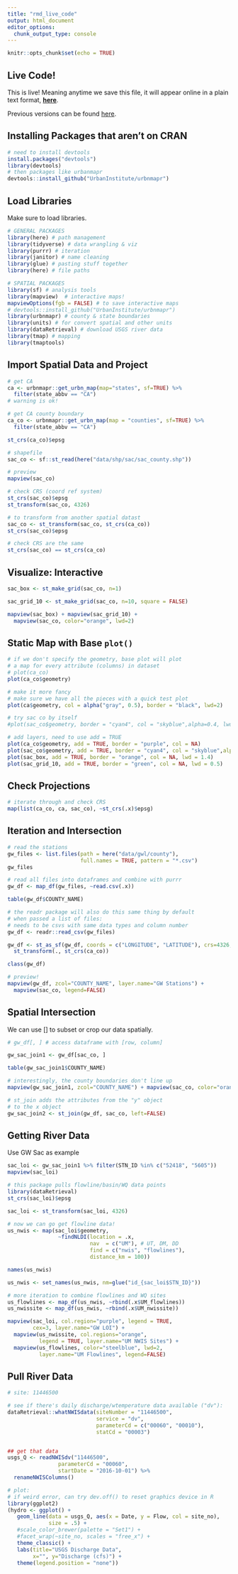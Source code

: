 ```yaml
---
title: "rmd_live_code"
output: html_document
editor_options: 
  chunk_output_type: console
---
```


```r
knitr::opts_chunk$set(echo = TRUE)
```

## Live Code!

This is live! Meaning anytime we save this file, it will appear online in a plain text format, [**here**](https://dl.dropboxusercontent.com/s/fbcybzmhb7phgph/r4wrds_live_rmd.Rmd?dl=0).

Previous versions can be found [here](https://www.github.com/r4wrds/discussion/main/live_code/).


## Installing Packages that aren't on CRAN

```r

# need to install devtools
install.packages("devtools")
library(devtools)
# then packages like urbanmapr
devtools::install_github("UrbanInstitute/urbnmapr")

```


## Load Libraries

Make sure to load libraries. 

```r

# GENERAL PACKAGES
library(here) # path management
library(tidyverse) # data wrangling & viz
library(purrr) # iteration
library(janitor) # name cleaning
library(glue) # pasting stuff together
library(here) # file paths

# SPATIAL PACKAGES
library(sf) # analysis tools
library(mapview)  # interactive maps!
mapviewOptions(fgb = FALSE) # to save interactive maps
# devtools::install_github("UrbanInstitute/urbnmapr")
library(urbnmapr) # county & state boundaries
library(units) # for convert spatial and other units
library(dataRetrieval) # download USGS river data
library(tmap) # mapping
library(tmaptools) 

```

## Import Spatial Data and Project

```r

# get CA
ca <- urbnmapr::get_urbn_map(map="states", sf=TRUE) %>% 
  filter(state_abbv == "CA")
# warning is ok!

# get CA county boundary
ca_co <- urbnmapr::get_urbn_map(map = "counties", sf=TRUE) %>% 
  filter(state_abbv == "CA")

st_crs(ca_co)$epsg

# shapefile
sac_co <- sf::st_read(here("data/shp/sac/sac_county.shp"))

# preview
mapview(sac_co)

# check CRS (coord ref system)
st_crs(sac_co)$epsg
st_transform(sac_co, 4326)

# to transform from another spatial datast
sac_co <- st_transform(sac_co, st_crs(ca_co))
st_crs(sac_co)$epsg

# check CRS are the same
st_crs(sac_co) == st_crs(ca_co) 

```


## Visualize: Interactive 

```r

sac_box <- st_make_grid(sac_co, n=1)

sac_grid_10 <- st_make_grid(sac_co, n=10, square = FALSE)

mapview(sac_box) + mapview(sac_grid_10) +
  mapview(sac_co, color="orange", lwd=2)


```

## Static Map with Base `plot()`

```r
# if we don't specify the geometry, base plot will plot 
# a map for every attribute (columns) in dataset
# plot(ca_co)
plot(ca_co$geometry)

# make it more fancy
# make sure we have all the pieces with a quick test plot
plot(ca$geometry, col = alpha("gray", 0.5), border = "black", lwd=2)

# try sac co by itself
#plot(sac_co$geometry, border = "cyan4", col = "skyblue",alpha=0.4, lwd = 2)

# add layers, need to use add = TRUE
plot(ca_co$geometry, add = TRUE, border = "purple", col = NA)
plot(sac_co$geometry, add = TRUE, border = "cyan4", col = "skyblue",alpha=0.4, lwd = 2)
plot(sac_box, add = TRUE, border = "orange", col = NA, lwd = 1.4)
plot(sac_grid_10, add = TRUE, border = "green", col = NA, lwd = 0.5)

```


## Check Projections

```r

# iterate through and check CRS
map(list(ca_co, ca, sac_co), ~st_crs(.x)$epsg)


```

## Iteration and Intersection

```r
# read the stations
gw_files <- list.files(path = here("data/gwl/county"),
                       full.names = TRUE, pattern = "*.csv")
gw_files

# read all files into dataframes and combine with purrr
gw_df <- map_df(gw_files, ~read.csv(.x))

table(gw_df$COUNTY_NAME)

# the readr package will also do this same thing by default
# when passed a list of files:
# needs to be csvs with same data types and column number
gw_df <- readr::read_csv(gw_files)

gw_df <- st_as_sf(gw_df, coords = c("LONGITUDE", "LATITUDE"), crs=4326, remove=TRUE) %>% 
  st_transform(., st_crs(ca_co))

class(gw_df)

# preview!
mapview(gw_df, zcol="COUNTY_NAME", layer.name="GW Stations") +
  mapview(sac_co, legend=FALSE)

```

## Spatial Intersection

We can use [] to subset or crop our data spatially.

```r
# gw_df[, ] # access dataframe with [row, column]

gw_sac_join1 <- gw_df[sac_co, ]

table(gw_sac_join1$COUNTY_NAME)

# interestingly, the county boundaries don't line up
mapview(gw_sac_join1, zcol="COUNTY_NAME") + mapview(sac_co, color="orange") + mapview(ca_co, col.regions="gray")

```

```r

# st_join adds the attributes from the "y" object 
# to the x object
gw_sac_join2 <- st_join(gw_df, sac_co, left=FALSE)


```


## Getting River Data

Use GW Sac as example

```r

sac_loi <- gw_sac_join1 %>% filter(STN_ID %in% c("52418", "5605"))
mapview(sac_loi)

# this package pulls flowline/basin/WQ data points
library(dataRetrieval)
st_crs(sac_loi)$epsg

sac_loi <- st_transform(sac_loi, 4326)

# now we can go get flowline data!
us_nwis <- map(sac_loi$geometry,
                ~findNLDI(location = .x,
                          nav  = c("UM"), # UT, DM, DD 
                          find = c("nwis", "flowlines"),
                          distance_km = 100))

names(us_nwis)

us_nwis <- set_names(us_nwis, nm=glue("id_{sac_loi$STN_ID}"))

# more iteration to combine flowlines and WQ sites
us_flowlines <- map_df(us_nwis, ~rbind(.x$UM_flowlines))
us_nwissite <- map_df(us_nwis, ~rbind(.x$UM_nwissite))

mapview(sac_loi, col.region="purple", legend = TRUE, 
        cex=3, layer.name="GW LOI") +
  mapview(us_nwissite, col.regions="orange", 
          legend = TRUE, layer.name="UM NWIS Sites") +
  mapview(us_flowlines, color="steelblue", lwd=2, 
          layer.name="UM Flowlines", legend=FALSE)

```

## Pull River Data 

```r
# site: 11446500

# see if there's daily discharge/wtemperature data available ("dv"):
dataRetrieval::whatNWISdata(siteNumber = "11446500",
                            service = "dv", 
                            parameterCd = c("00060", "00010"),
                            statCd = "00003")


## get that data
usgs_Q <- readNWISdv("11446500", 
                parameterCd = "00060", 
                startDate = "2016-10-01") %>% 
  renameNWISColumns()

# plot:
# if weird error, can try dev.off() to reset graphics device in R
library(ggplot2)
(hydro <- ggplot() + 
   geom_line(data = usgs_Q, aes(x = Date, y = Flow, col = site_no),
             size = .5) + 
   #scale_color_brewer(palette = "Set1") +
   #facet_wrap(~site_no, scales = "free_x") + 
   theme_classic() + 
   labs(title="USGS Discharge Data",
        x="", y="Discharge (cfs)") +
   theme(legend.position = "none"))

```

